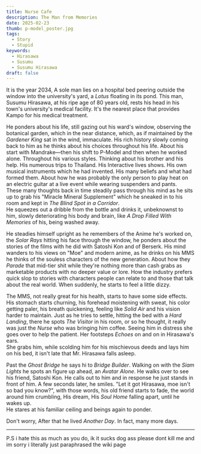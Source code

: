 ```yaml
---
title: Nurse Cafe
description: The Man from Memories
date: 2025-02-23
thumb: p-model_poster.jpg
tags:
  - Story
  - Stupid
keywords:
  - Hirasawa
  - Susumu
  - Susumu Hirasawa
draft: false
---
```


It is the year 2034, A sole man lies on a hospital bed peering outside the window into the university's yard, a _Lotus_ floating in its pond. This man, Susumu Hirasawa, at his ripe age of 80 years old, rests his head in his town's university's medical facility. It's the nearest place that provides Kampo for his medical treatment.

He ponders about his life, still gazing out his ward's window, observing the botanical garden, which in the near distance, which, as if maintained by the _Gardener King_ sat in the wind, immaculate. His rich history slowly coming back to him as he thinks about his choices throughout his life.
About his start with Mandrake—then his shift to P-Model and then when he worked alone. Throughout his various styles. Thinking about his brother and his help. His numerous trips to Thailand. His Interactive lives shows. His own musical instruments which he had invented. His many beliefs and what had formed them. About how he was probably the only person to play heat on an electric guitar at a live event while wearing suspenders and pants.  
These many thoughts back in time steadily pass through his mind as he sits up to grab his "Miracle Mineral Supplement" which he sneaked in to his room and kept in _The Blind Spot in a Corridor_.  
He squeezes out a dribble from the bottle and drinks it, unbeknownst to him, slowly deteriorating his body and brain, like _A Drop Filled With Memories_ of his, being washed away.

He steadies himself upright as he remembers of the Anime he's worked on, the _Solar Rays_ hitting his face through the window, he ponders about the stories of the films with he did with Satoshi Kon and of Berserk. His mind wanders to his views on "Moe" and modern anime, as he drinks on his MMS he thinks of the souless characters of the new generation. About how they _Parade_ that mid-tier shit while they're nothing more than cash grabs as marketable products with no deeper value or lore. How the industry prefers quick slop to stories with characters people can relate to and those that talk about the real world. When suddenly, he starts to feel a little dizzy.

The MMS, not really great for his health, starts to have some side effects. His stomach starts churning, his forehead moistening with sweat, his color getting paler, his breath quickening, feeling like _Solid Air_ and his vision harder to maintain. Just as he tries to settle, hitting the bed with a _Hard Landing_, there he spots _The Visitor_ in his room, or so he thought, it really was just the _Nurse_ who was bringing him coffee. Seeing him in distress she goes over to help the patient. Her footsteps _Echoes_ on and on in Hirasawa's ears.  
She grabs him, while scolding him for his mischievous deeds and lays him on his bed, it isn't late that Mr. Hirasawa falls asleep.

Past the _Ghost Bridge_ he says hi to _Bridge Builder_. Walking on with the _Siam Lights_ he spots an figure up ahead, an _Avatar Alone_. He walks over to see his friend, Satoshi Kon. He calls out to him and in response he just stands in front of him. A few seconds later, he smiles. "Let it got Hirasawa, moe isn't so bad you know?", with those words, his old friend starts to fade, the world around him crumbling, His dream, His _Soul Home_ falling apart, until he wakes up.  
He stares at his familiar ceiling and beings again to ponder.

Don't worry, After that he lived _Another Day_. In fact, many more days.

---

P.S i hate this as much as you do, ik it sucks dog ass please dont kill me and im sorry i literally just paraphrased the wiki page
